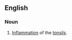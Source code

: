 ==English==

===Noun===
{{en-noun|tonsilitises}}
{{wikipedia}}

# {{medicine}} [[inflammation|Inflammation]] of the [[tonsil]]s.
